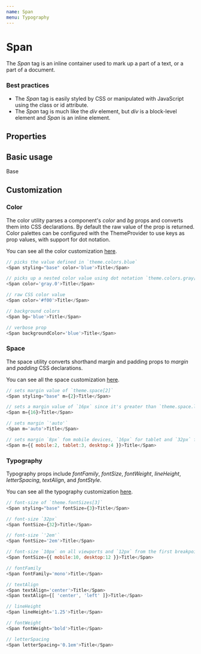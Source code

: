 ```yaml
---
name: Span
menu: Typography
---
```



# Span

The _Span_ tag is an inline container used to mark up a part of a text, or a part of a document.

### Best practices

-   The _Span_ tag is easily styled by CSS or manipulated with JavaScript using the class or id attribute.
-   The _Span_ tag is much like the _div_ element, but _div_ is a block-level element and _Span_ is an inline element.

## Properties

<Props of={Span} />

## Basic usage

<Playground>
    <Span styling="base">Base</Span>
</Playground>

## Customization

### Color

The color utility parses a component's _color_ and _bg_ props and converts them into CSS declarations. By default the raw value of the prop is returned. Color palettes can be configured with the ThemeProvider to use keys as prop values, with support for dot notation.

You can see all the color customization [here](https://styled-system.com/api/#color).

```javascript
// picks the value defined in `theme.colors.blue`
<Span styling="base" color='blue'>Title</Span>

// picks up a nested color value using dot notation `theme.colors.gray[0]`
<Span color='gray.0'>Title</Span>

// raw CSS color value
<Span color='#f00'>Title</Span>

// background colors
<Span bg='blue'>Title</Span>

// verbose prop
<Span backgroundColor='blue'>Title</Span>
```

### Space

The space utility converts shorthand margin and padding props to _margin_ and _padding_ CSS declarations.

You can see all the space customization [here](https://styled-system.com/api#space).

```javascript
// sets margin value of `theme.space[2]`
<Span styling="base" m={2}>Title</Span>

// sets a margin value of `16px` since it's greater than `theme.space.length`
<Span m={16}>Title</Span>

// sets margin `'auto'`
<Span m='auto'>Title</Span>

// sets margin `8px` fom mobile devices, `16px` for tablet and `32px` for desktop from the first breakpoint and up
<Span m={{ mobile:2, tablet:3, desktop:4 }}>Title</Span>
```

### Typography

Typography props include _fontFamily_, _fontSize_, _fontWeight_, _lineHeight_, _letterSpacing_, _textAlign_, and _fontStyle_.

You can see all the typography customization [here](https://styled-system.com/api/#typography).

```javascript
// font-size of `theme.fontSizes[3]`
<Span styling="base" fontSize={3}>Title</Span>

// font-size `32px`
<Span fontSize={32}>Title</Span>

// font-size `'2em'`
<Span fontSize='2em'>Title</Span>

// font-size `10px` on all viewports and `12px` from the first breakpoint and up
<Span fontSize={{ mobile:10, desktop:12 }}>Title</Span>

// fontFamily
<Span fontFamily='mono'>Title</Span>

// textAlign
<Span textAlign='center'>Title</Span>
<Span textAlign={[ 'center', 'left' ]}>Title</Span>

// lineHeight
<Span lineHeight='1.25'>Title</Span>

// fontWeight
<Span fontWeight='bold'>Title</Span>

// letterSpacing
<Span letterSpacing='0.1em'>Title</Span>
```
